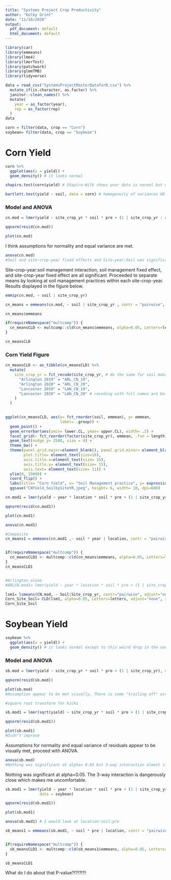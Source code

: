 ```yaml
---
title: "Systems Project Crop Productivity"
author: "Kolby Grint"
date: "11/10/2020"
output:
  pdf_document: default
  html_document: default
---
```



```r
library(car)
library(emmeans)
library(lme4)
library(lmerTest)
library(patchwork)
library(glmmTMB)
library(tidyverse)
```


```r
data = read_csv("SystemsProjectMasterDataforR.csv") %>% 
  mutate_if(is.character, as.factor) %>% 
  janitor::clean_names() %>% 
  mutate(
    year = as_factor(year),
    rep = as_factor(rep)
  )
data
```

```r
corn = filter(data, crop == "Corn")
soybean= filter(data, crop == "Soybean")
```


# Corn Yield

```r
corn %>% 
  ggplot(aes(x = yield)) +
  geom_density() # it looks normal

shapiro.test(corn$yield) # Shapiro-Wilk shows your data is normal but near to 0.5. Go ahead!

bartlett.test(yield ~ soil, data = corn) # homogeneity of variances OK also
```


### Model and ANOVA

```r
cn.mod = lmer(yield ~ site_crop_yr * soil * pre + (1 | site_crop_yr : rep), data = corn)
```


```r
qqnorm(resid(cn.mod))

plot(cn.mod)
```
I think assumptions for normality and equal variance are met.


```r
anova(cn.mod)
#Soil and site-crop-year fixed effects and Site-year:Soil was significant
```

Site-crop-year:soil management interaction, soil management fixed effect, and site-crop-year fixed effect are all significant. Proceeded to separate means by looking at soil management practices within each site-crop-year. Results displayed in the figure below.

```r
emmip(cn.mod, ~ soil | site_crop_yr)
```


```r
cn_means = emmeans(cn.mod, ~ soil | site_crop_yr , contr = "pairwise", adjust = "none")

cn_means$emmeans
```


```r
if(requireNamespace("multcomp")) {
  cn_meansCLD <- multcomp::cld(cn_means$emmeans, alpha=0.05, Letters=letters, adjust="none", sort=TRUE, reverse=TRUE)
}

cn_meansCLD
```


### Corn Yield Figure

```r
cn_meansCLD <- as_tibble(cn_meansCLD) %>% 
  mutate(
    site_crop_yr = fct_recode(site_crop_yr, # do the same for soil management
      "Arlington 2019" = "ARL_CN_19",
      "Arlington 2020" = "ARL_CN_20",
      "Lancaster 2019" = "LAN_CN_19",
      "Lancaster 2020" = "LAN_CN_20" # recoding with full names are better than abbreviations
    )
  )
  

ggplot(cn_meansCLD, aes(x= fct_reorder(soil, emmean), y= emmean, 
                        label= .group)) +
  geom_point() +
  geom_errorbar(aes(ymin= lower.CL, ymax= upper.CL), width= .2) +
  facet_grid(~ fct_reorder(factor(site_crop_yr), emmean, .fun = length)) +
  geom_text(nudge_y= 2500, size = 4) +
  theme_bw() +
  theme(panel.grid.major=element_blank(), panel.grid.minor= element_blank(),
        plot.title= element_text(size=16),
        axis.title.x=element_text(size= 15),
        axis.title.y= element_text(size= 15),
        axis.text= element_text(size= 11)) +
  ylim(0, 19000) +
  coord_flip() +
  labs(title= "Corn Yield", x= "Soil Management practice", y= expression(paste("Yield (kg ha "^"-1",")"))) +
  ggsave("CNYield_SoilbySiteYR.jpeg", height= 6, width= 10, dpi=600)
```

```r
cn.mod1 = lmer(yield ~ year * location * soil * pre + (1 | site_crop_yr:rep), data = corn)

qqnorm(resid(cn.mod1))

plot(cn.mod1)

anova(cn.mod1)

#Composite
cn_means1 = emmeans(cn.mod1 ,~ soil * year | location, contr = "pairwise", adjust="none", type="response")


if(requireNamespace("multcomp")) {
  cn_meansCLD1 <- multcomp::cld(cn_means$emmeans, alpha=0.05, Letters=letters, adjust="none", sort=TRUE, reverse=TRUE)
}
cn_meansCLD1


#Arlington alone
#ARLCN.mod1= lmer(yield ~ year * location * soil * pre + (1 | site_crop_yr:rep), data = corn)

```


```r
lsm1= lsmeans(CN.mod, ~ Soil|Site_crop_yr, contr="pairwise", adjust="none", type= "response")
Corn_Site_Soil= CLD(lsm1, alpha=0.05, Letters=letters, adjust="none", sort=FALSE, reversed=FALSE)
Corn_Site_Soil
```



# Soybean Yield


```r
soybean %>% 
  ggplot(aes(x = yield)) +
  geom_density() # it looks normal except to this weird drop in the center
```



### Model and ANOVA
```r
sb.mod = lmer(yield ~ site_crop_yr * soil * pre + (1 | site_crop_yr), data = soybean)
```

```r
qqnorm(resid(sb.mod))

plot(sb.mod)
#Assumption appear to be met visually, There is some "trailing off" occurring at the bottom of the QQ Plot. 

#square root transform for kicks

sb.mod1 = lmer(sqrt(yield) ~ site_crop_yr * soil * pre + (1 | site_crop_yr), data = soybean)

qqnorm(resid(sb.mod1))

plot(sb.mod1)
#Didn't improve
```
Assumptions for normality and equal variance of residuals appear to be visually met, proceed with ANOVA.

```r
anova(sb.mod)
#Nothing was significant at alpha= 0.05 but 3-way interaction almost significant. Maybe Clean the data?
```
Nothing was significant at alpha=0.05. The 3-way interaction is dangerously close which makes me uncomfortable.


```r
sb.mod1 = lmer(yield ~ year * location * soil * pre + (1 | site_crop_yr:rep), 
               data = soybean)

qqnorm(resid(sb.mod1))

plot(sb.mod1)

anova(sb.mod1) # I would look at location:soil:pre 

sb_means1 = emmeans(sb.mod1, ~ soil * pre | location, contr = "pairwise", adjust="none", type="response")


if(requireNamespace("multcomp")) {
  sb_meansCLD1 <- multcomp::cld(sb_means1$emmeans, alpha=0.05, Letters=letters, adjust="none", sort=TRUE, reverse=TRUE)
}

sb_meansCLD1
```

What do I do about that P-value?!?!?!?!